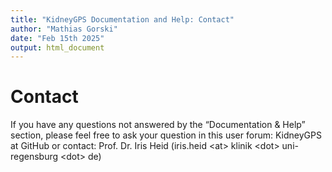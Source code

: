 ---
title: "KidneyGPS Documentation and Help: Contact"
author: "Mathias Gorski"
date: "Feb 15th 2025"
output: html_document
---
# Contact

If you have any questions not answered by the "Documentation & Help" section, please feel free to ask your question in this user forum: KidneyGPS at GitHub or contact: Prof. Dr. Iris Heid (iris.heid &#60;at&#62; klinik &#60;dot&#62; uni-regensburg &#60;dot&#62; de)
